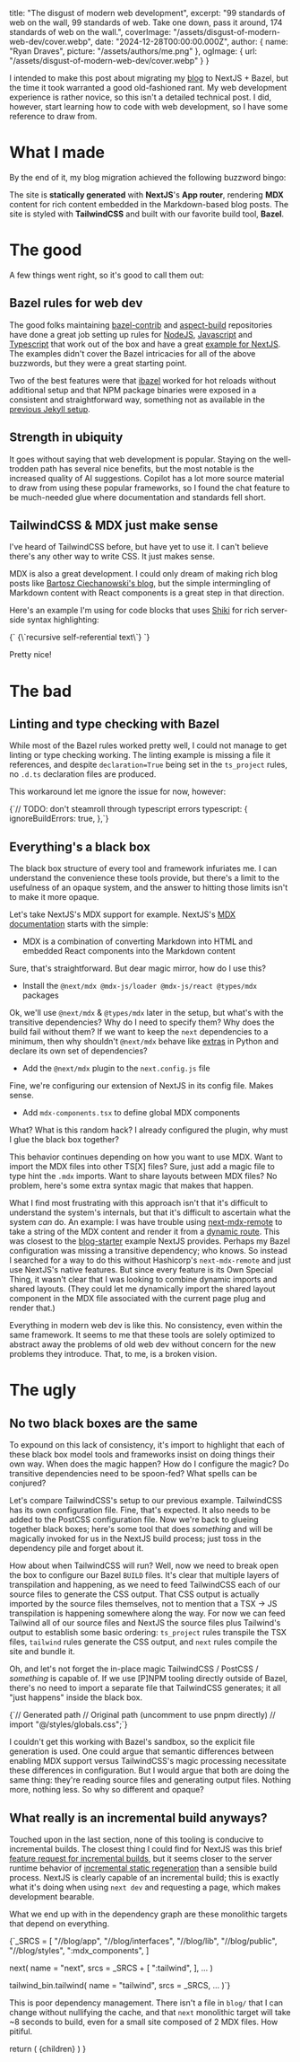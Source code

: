 
  title: "The disgust of modern web development",
  excerpt:
    "99 standards of web on the wall, 99 standards of web. Take one down, pass it around, 174 standards of web on the wall.",
  coverImage: "/assets/disgust-of-modern-web-dev/cover.webp",
  date: "2024-12-28T00:00:00.000Z",
  author: {
    name: "Ryan Draves",
    picture: "/assets/authors/me.png"
  },
  ogImage: {
    url: "/assets/disgust-of-modern-web-dev/cover.webp"
  }
}

I intended to make this post about migrating my [blog](./jekyll-bazel) to NextJS + Bazel, but the time it took warranted a good old-fashioned rant. My web development experience is rather novice, so this isn't a detailed technical post. I did, however, start learning how to code with web development, so I have some reference to draw from.

# What I made

By the end of it, my blog migration achieved the following buzzword bingo:

The site is __statically generated__ with __NextJS__'s __App router__, rendering __MDX__ content for rich content embedded in the Markdown-based blog posts. The site is styled with __TailwindCSS__ and built with our favorite build tool, __Bazel__.

# The good

A few things went right, so it's good to call them out:

## Bazel rules for web dev

The good folks maintaining [bazel-contrib](https://github.com/bazel-contrib) and [aspect-build](https://github.com/aspect-build) repositories have done a great job setting up rules for [NodeJS](https://github.com/bazel-contrib/rules_nodejs), [Javascript](https://github.com/aspect-build/rules_js) and [Typescript](https://github.com/aspect-build/rules_ts) that work out of the box and have a great [example for NextJS](https://github.com/bazelbuild/examples/blob/b51e3bdd468ce8c4a516d7dca993909dcc84af32/frontend/MODULE.bazel). The examples didn't cover the Bazel intricacies for all of the above buzzwords, but they were a great starting point.

Two of the best features were that [ibazel](https://github.com/bazelbuild/bazel-watcher) worked for hot reloads without additional setup and that NPM package binaries were exposed in a consistent and straightforward way, something not as available in the [previous Jekyll setup](./jekyll-bazel).

## Strength in ubiquity

It goes without saying that web development is popular. Staying on the well-trodden path has several nice benefits, but the most notable is the increased quality of AI suggestions. Copilot has a lot more source material to draw from using these popular frameworks, so I found the chat feature to be much-needed glue where documentation and standards fell short.

## TailwindCSS & MDX just make sense

I've heard of TailwindCSS before, but have yet to use it. I can't believe there's any other way to write CSS. It just makes sense.

MDX is also a great development. I could only dream of making rich blog posts like [Bartosz Ciechanowski's blog](https://ciechanow.ski/gps/), but the simple intermingling of Markdown content with React components is a great step in that direction.

Here's an example I'm using for code blocks that uses [Shiki](https://shiki.matsu.io/) for rich server-side syntax highlighting:

<CodeBlock lang="jsx" name="sample.mdx">
{`<CodeBlock lang="jsx" name="sample.mdx">
{\`recursive self-referential text\`}
</CodeBlock>`}
</CodeBlock>

Pretty nice!

# The bad

## Linting and type checking with Bazel

While most of the Bazel rules worked pretty well, I could not manage to get linting or type checking working. The linting example is missing a file it references, and despite `declaration=True` being set in the `ts_project` rules, no `.d.ts` declaration files are produced.

This workaround let me ignore the issue for now, however:

<CodeBlock lang="ts" name="next.config.ts">
{`// TODO: don't steamroll through typescript errors
  typescript: {
    ignoreBuildErrors: true,
  },`}
</CodeBlock>

## Everything's a black box

The black box structure of every tool and framework infuriates me. I can understand the convenience these tools provide, but there's a limit to the usefulness of an opaque system, and the answer to hitting those limits isn't to make it more opaque.

Let's take NextJS's MDX support for example. NextJS's [MDX documentation](https://nextjs.org/docs/app/building-your-application/configuring/mdx) starts with the simple:

- MDX is a combination of converting Markdown into HTML and embedded React components into the Markdown content

Sure, that's straightforward. But dear magic mirror, how do I use this?

- Install the `@next/mdx @mdx-js/loader @mdx-js/react @types/mdx` packages

Ok, we'll use `@next/mdx` & `@types/mdx` later in the setup, but what's with the transitive dependencies? Why do I need to specify them? Why does the build fail without them? If we want to keep the `next` dependencies to a minimum, then why shouldn't `@next/mdx` behave like [extras](https://packaging.python.org/en/latest/tutorials/installing-packages/#installing-extras) in Python and declare its own set of dependencies?

- Add the `@next/mdx` plugin to the `next.config.js` file

Fine, we're configuring our extension of NextJS in its config file. Makes sense.

- Add `mdx-components.tsx` to define global MDX components

What? What is this random hack? I already configured the plugin, why must I glue the black box together?

This behavior continues depending on how you want to use MDX. Want to import the MDX files into other TS[X] files? Sure, just add a magic file to type hint the `.mdx` imports. Want to share layouts between MDX files? No problem, here's some extra syntax magic that makes that happen.

What I find most frustrating with this approach isn't that it's difficult to understand the system's internals, but that it's difficult to ascertain what the system _can_ do. An example: I was have trouble using [next-mdx-remote](https://github.com/hashicorp/next-mdx-remote) to take a string of the MDX content and render it from a [dynamic route](https://nextjs.org/docs/app/building-your-application/routing/dynamic-routes#example). This was closest to the [blog-starter](https://github.com/vercel/next.js/tree/b2c20c9f906814246f129c66646968008df6f2d0/examples/blog-starter) example NextJS provides. Perhaps my Bazel configuration was missing a transitive dependency; who knows. So instead I searched for a way to do this without Hashicorp's `next-mdx-remote` and just use NextJS's native features. But since every feature is its Own Special Thing, it wasn't clear that I was looking to combine dynamic imports and shared layouts. (They could let me dynamically import the shared layout component in the MDX file associated with the current page plug and render that.)

Everything in modern web dev is like this. No consistency, even within the same framework. It seems to me that these tools are solely optimized to abstract away the problems of old web dev without concern for the new problems they introduce. That, to me, is a broken vision.

# The ugly

## No two black boxes are the same

To expound on this lack of consistency, it's import to highlight that each of these black box model tools and frameworks insist on doing things their own way. When does the magic happen? How do I configure the magic? Do transitive dependencies need to be spoon-fed? What spells can be conjured?

Let's compare TailwindCSS's setup to our previous example. TailwindCSS has its own configuration file. Fine, that's expected. It also needs to be added to the PostCSS configuration file. Now we're back to glueing together black boxes; here's some tool that does _something_ and will be magically invoked for us in the NextJS build process; just toss in the dependency pile and forget about it.

How about when TailwindCSS will run? Well, now we need to break open the box to configure our Bazel `BUILD` files. It's clear that multiple layers of transpilation and happening, as we need to feed TailwindCSS each of our source files to generate the CSS output. That CSS output is actually imported by the source files themselves, not to mention that a TSX -> JS transpilation is happening somewhere along the way. For now we can feed Tailwind all of our source files and NextJS the source files plus Tailwind's output to establish some basic ordering: `ts_project` rules transpile the TSX files, `tailwind` rules generate the CSS output, and `next` rules compile the site and bundle it.

Oh, and let's not forget the in-place magic TailwindCSS / PostCSS / _something_ is capable of. If we use [P]NPM tooling directly outside of Bazel, there's no need to import a separate file that TailwindCSS generates; it all "just happens" inside the black box.

<CodeBlock lang="tsx" name="layout.tsx">
{`// Generated path
// Original path (uncomment to use pnpm directly)
// import "@/styles/globals.css";`}
</CodeBlock>

I couldn't get this working with Bazel's sandbox, so the explicit file generation is used. One could argue that semantic differences between enabling MDX support versus TailwindCSS's magic processing necessitate these differences in configuration. But I would argue that both are doing the same thing: they're reading source files and generating output files. Nothing more, nothing less. So why so different and opaque?

## What really is an incremental build anyways?

Touched upon in the last section, none of this tooling is conducive to incremental builds. The closest thing I could find for NextJS was this brief [feature request for incremental builds](https://github.com/vercel/next.js/discussions/30716), but it seems closer to the server runtime behavior of [incremental static regeneration](https://vercel.com/docs/incremental-static-regeneration) than a sensible build process. NextJS is clearly capable of an incremental build; this is exactly what it's doing when using `next dev` and requesting a page, which makes development bearable.

What we end up with in the dependency graph are these monolithic targets that depend on everything.

<CodeBlock lang="tsx" name="layout.tsx">
{`_SRCS = [
    "//blog/app",
    "//blog/interfaces",
    "//blog/lib",
    "//blog/public",
    "//blog/styles",
    ":mdx_components",
]

next(
    name = "next",
    srcs = _SRCS + [
        ":tailwind",
    ],
    ...
)

tailwind_bin.tailwind(
    name = "tailwind",
    srcs = _SRCS,
    ...
)`}
</CodeBlock>

This is poor dependency management. There isn't a file in `blog/` that I can change without nullifying the cache, and that `next` monolithic target will take ~8 seconds to build, even for a small site composed of 2 MDX files. How pitiful.

  return (
    <MdxLayout metadata={metadata}>
      {children}
    </MdxLayout>
  )
}
